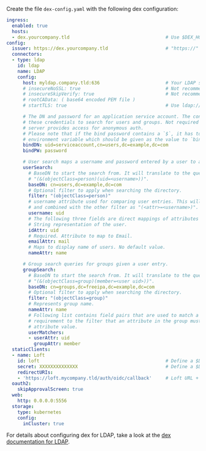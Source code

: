 Create the file `dex-config.yaml` with the following dex configuration:
```yaml {4,6,12,23-24,26-42,44-58,61-64}
ingress:
  enabled: true
  hosts:
  - dex.yourcompany.tld                                   # Use $DEX_HOSTNAME
config:
  issuer: https://dex.yourcompany.tld                     # "https://" + $DEX_HOSTNAME
  connectors:
  - type: ldap
    id: ldap
    name: LDAP
    config:
      host: myldap.company.tld:636                        # Your LDAP server hostname:port
      # insecureNoSSL: true                               # Not recommended but required if not using TLS (port 389)
      # insecureSkipVerify: true                          # Not recommended but required for self-signed certificates
      # rootCAData: ( base64 encoded PEM file )
      # startTLS: true                                    # Use ldap:// instead of ldaps:// protocol

      # The DN and password for an application service account. The connector uses
      # these credentials to search for users and groups. Not required if the LDAP
      # server provides access for anonymous auth.
      # Please note that if the bind password contains a `$`, it has to be saved in an
      # environment variable which should be given as the value to `bindPW`.
      bindDN: uid=serviceaccount,cn=users,dc=example,dc=com
      bindPW: password

      # User search maps a username and password entered by a user to a LDAP entry.
      userSearch:
        # BaseDN to start the search from. It will translate to the query
        # "(&(objectClass=person)(uid=<username>))".
        baseDN: cn=users,dc=example,dc=com
        # Optional filter to apply when searching the directory.
        filter: "(objectClass=person)"
        # username attribute used for comparing user entries. This will be translated
        # and combined with the other filter as "(<attr>=<username>)".
        username: uid
        # The following three fields are direct mappings of attributes on the user entry.
        # String representation of the user.
        idAttr: uid
        # Required. Attribute to map to Email.
        emailAttr: mail
        # Maps to display name of users. No default value.
        nameAttr: name

      # Group search queries for groups given a user entry.
      groupSearch:
        # BaseDN to start the search from. It will translate to the query
        # "(&(objectClass=group)(member=<user uid>))".
        baseDN: cn=groups,dc=freeipa,dc=example,dc=com
        # Optional filter to apply when searching the directory.
        filter: "(objectClass=group)"
        # Represents group name.
        nameAttr: name
        # Following list contains field pairs that are used to match a user to a group. It adds an additional
        # requirement to the filter that an attribute in the group must match the user's
        # attribute value.
        userMatchers:
        - userAttr: uid
          groupAttr: member
  staticClients:
  - name: Loft
    id: loft                                              # Define a $DEX_CLIENT_ID
    secret: XXXXXXXXXXXXXX                                # Define a $DEX_CLIENT_SECRET (can be any secret key)
    redirectURIs:
    - 'https://loft.mycompany.tld/auth/oidc/callback'     # Loft URL + /auth/oidc/callback
  oauth2:
    skipApprovalScreen: true
  web:
    http: 0.0.0.0:5556
  storage:
    type: kubernetes
    config:
      inCluster: true
```

For details about configuring dex for LDAP, take a look at the [dex documentation for LDAP](https://dexidp.io/docs/connectors/ldap/).
